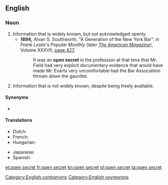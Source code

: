 ==English==

===Noun===
{{en-noun|head=[[open]] [[secret]]}}

# Information that is widely known, but not acknowledged openly.
#* '''1894,''' Alvan S. Southworth, "A Generation of the New York Bar", in ''Frank Leslie's Popular Monthly'' (later ''[[w:American Magazine|The American Magazine]]''), Volume XXXVII, [http://books.google.com/books?id=WfEJAAAAIAAJ&amp;pg=RA1-PA427&amp;dq=%22open+secret%22 page 427],
#*: It was an '''open secret''' in the profession at that time that Mr. Field had very explicit documentary evidence that would have made Mr. Evarts very uncomfortable had the Bar Association thrown down the gauntlet.
# {{lb|en|dated}} Information that is not widely known, despite being freely available.

====Synonyms====
* {{l|en|secret of Polichinelle}}

====Translations====
{{trans-top|widely known fact not mentioned}}
* Dutch: {{t|nl|publiek geheim|n}}
* French: {{t+|fr|secret de Polichinelle|m}}
* Hungarian: {{t|hu|nyílt titok}}
{{trans-mid}}
* Japanese: {{t|ja|公然の秘密|tr=kōzen no himitsu|sc=Jpan}}
* Spanish: {{t|es|secreto a voces|m}}
{{trans-bottom}}

[[Category:English contranyms]]
[[Category:English oxymorons]]

[[et:open secret]]
[[fr:open secret]]
[[kn:open secret]]
[[pl:open secret]]
[[ta:open secret]]